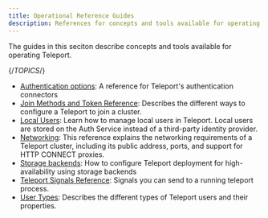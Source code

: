 ```yaml
---
title: Operational Reference Guides
description: References for concepts and tools available for operating Teleport.
---
```


The guides in this seciton describe concepts and tools available for operating
Teleport.

{/*TOPICS*/}

- [Authentication options](authentication.mdx): A reference for Teleport's authentication connectors
- [Join Methods and Token Reference](join-methods.mdx): Describes the different ways to configure a Teleport to join a cluster.
- [Local Users](users.mdx): Learn how to manage local users in Teleport. Local users are stored on the Auth Service instead of a third-party identity provider.
- [Networking](networking.mdx): This reference explains the networking requirements of a Teleport cluster, including its public address, ports, and support for HTTP CONNECT proxies.
- [Storage backends](backends.mdx): How to configure Teleport deployment for high-availability using storage backends
- [Teleport Signals Reference](signals.mdx): Signals you can send to a running teleport process.
- [User Types](user-types.mdx): Describes the different types of Teleport users and their properties.
